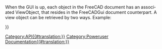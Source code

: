 <languages/>
{{VeryImportantMessage|(Октябрь 2019 г.) Не редактируйте эту страницу. Информация неполная и устаревшая. Для получения последней версии API смотри [https://freecad.org/api автоматически сгенерированную документацию по API] или сгенерируй документацию самостоятельно, смотри [[Source documentation/ru|Исходная документация]].}}

<div lang="en" dir="ltr" class="mw-content-ltr">
When the GUI is up, each object in the FreeCAD document has an associated ViewObject, that resides in the FreeCADGui document counterpart. A view object can be retrieved by two ways. Example:
</div>
{{Code|code=
myViewObj = FreeCAD.ActiveDocument.myObjectName.ViewObject
myViewObj = FreeCADGui.ActiveDocument.myObjectName
print myViewObj.IV
}}

<div lang="en" dir="ltr" class="mw-content-ltr">
{{APIProperty|Annotation|the annotation node of a ViewObject}}
{{APIProperty|BoundingBox|the bounding box}}
{{APIProperty|Content|an XML representation of a ViewObject's properties}}
{{APIProperty|DisplayMode|the current display mode}}
{{APIProperty|IV|an Inventor representation of the ViewObject}}
{{APIProperty|Object|the associated FreeCAD Document Object of this ViewObject}}
{{APIProperty|PropertiesList|a list of properties of this ViewObject}}
{{APIProperty|RootNode|the Inventor node of this ViewObject (pivy.coin object)}}
{{APIProperty|Selectable|True if the object is selectable}}
{{APIProperty|Type|the type of this ViewObject}}
{{APIProperty|Visibility|True if the viewObject is visible}}
{{APIFunction|getAllDerivedFrom| | |all descentences of this object}}
{{APIFunction|getDocumentationOfProperty| | |the documentation string of the property of this class.}}
{{APIFunction|getGroupOfProperty| | |the name of the group which the property belongs to in this class. The properties sorted in differnt named groups for convenience.}}
{{APIFunction|getPropertyByName| | |the value of a named property.}}
{{APIFunction|getTypeOfProperty| | |the type of a named property. This can be (Hidden,ReadOnly,Output) or any combination.}}
{{APIFunction|hide| |Hides the object.| }}
{{APIFunction|isDerivedFrom|string|Checks if this object is derived from the given object type|True if given type is a father}}
{{APIFunction|isVisible| |Checks if the object is visible|a boolean}}
{{APIFunction|listDisplayModes| |Shows a list of all display modes|a list}}
{{APIFunction|setTransformation|coin.SoTransform|Sets a transformation on the Inventor node|nothing}}
{{APIFunction|show| |Shows the object if hidden|nothing}}
{{APIFunction|toString| | |a string representation of the Inventor node}}
{{APIFunction|update| |Updates the view representation of the object| }}
</div>

{{Userdocnavi{{#translation:}}}}
[[Category:API{{#translation:}}]]
[[Category:Poweruser Documentation{{#translation:}}]]
{{clear}}